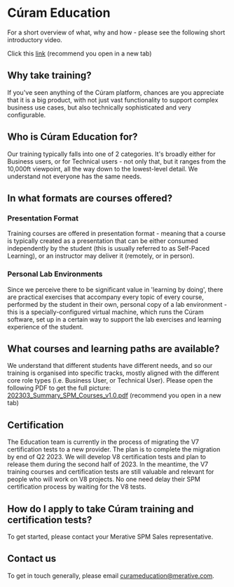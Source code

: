 # Cúram Education

For a short overview of what, why and how - please see the following short introductory video.

Click this [link](https://youtu.be/3H9YaVM0au0) (recommend you open in a new tab)

## Why take training?

If you've seen anything of the Cúram platform, chances are you appreciate that it is a big product, with not just vast functionality to support complex business use cases, but also technically sophisticated and very configurable.

## Who is Cúram Education for?

Our training typically falls into one of 2 categories. It's broadly either for Business users, or for Technical users - not only that, but it ranges from the 10,000ft viewpoint, all the way down to the lowest-level detail. We understand not everyone has the same needs.

## In what formats are courses offered?

### Presentation Format

Training courses are offered in presentation format - meaning that a course is typically created as a presentation that can be either consumed independently by the student (this is usually referred to as Self-Paced Learning), or an instructor may deliver it (remotely, or in person).

### Personal Lab Environments

Since we perceive there to be significant value in 'learning by doing', there are practical exercises that accompany every topic of every course, performed by the student in their own, personal copy of a lab environment - this is a specially-configured virtual machine, which runs the Cúram software, set up in a certain way to support the lab exercises and learning experience of the student.

## What courses and learning paths are available?

We understand that different students have different needs, and so our training is organised into specific tracks, mostly aligned with the different core role types (i.e. Business User, or Technical User). Please open the following PDF to get the full picture:
[202303_Summary_SPM_Courses_v1.0.pdf](https://github.com/curam-spm-devops/wh-support-docs/files/11625263/202303_Summary_SPM_Courses_v1.0.pdf) (recommend you open in a new tab)

## Certification

The Education team is currently in the process of migrating the V7 certification tests to a new provider. The plan is to complete the migration by end of Q2 2023.
We will develop V8 certification tests and plan to release them during the second half of 2023. In the meantime, the V7 training courses and certification tests are still valuable and relevant for people who will work on V8 projects. No one need delay their SPM certification process by waiting for the V8 tests.

## How do I apply to take Cúram training and certification tests?

To get started, please contact your Merative SPM Sales representative.

## Contact us

To get in touch generally, please email [curameducation@merative.com](curameducation@merative.com).
